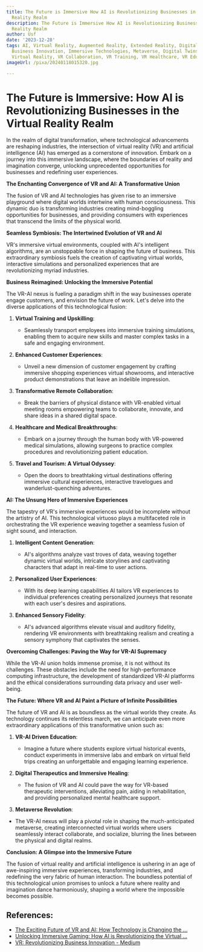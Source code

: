 ```yaml
---
title: The Future is Immersive How AI is Revolutionizing Businesses in the Virtual
  Reality Realm
description: The Future is Immersive How AI is Revolutionizing Businesses in the Virtual
  Reality Realm
author: Usf
date: '2023-12-28'
tags: AI, Virtual Reality, Augmented Reality, Extended Reality, Digital Transformation,
  Business Innovation, Immersive Technologies, Metaverse, Digital Twins, AI-Powered
  Virtual Reality, VR Collaboration, VR Training, VR Healthcare, VR Education
imageUrl: /pixa/20240118015320.jpg

---
```

#  The Future is Immersive: How  AI is Revolutionizing Businesses in the Virtual Reality Realm

In  the realm of digital transformation,  where technological advancements are reshaping industries, the intersection of virtual reality  (VR) and artificial intelligence (AI) has emerged as a cornerstone  of innovation. Embark on a journey into this immersive landscape, where the boundaries of reality and imagination converge, unlocking unprecedented opportunities for businesses and redefining user experiences.

**The Enchanting Convergence of VR  and AI: A Transformative Union**

The fusion of VR and AI  technologies has  given rise  to an immersive  playground where digital  worlds intertwine  with human consciousness. This  dynamic duo is transforming industries creating  mind-boggling opportunities for  businesses, and providing consumers with experiences that transcend the limits of the physical world.

**Seamless Symbiosis: The Intertwined Evolution of VR and AI**

VR's immersive  virtual environments, coupled with AI's intelligent  algorithms, are an unstoppable force in shaping the  future of business. This  extraordinary symbiosis fuels the creation of captivating virtual worlds, interactive simulations  and personalized experiences that are revolutionizing myriad industries.

**Business Reimagined: Unlocking the Immersive Potential**

The VR-AI nexus is fueling a paradigm shift in the way businesses operate engage customers, and envision  the  future of work. Let's  delve into the diverse applications of this technological fusion:

1. **Virtual Training and Upskilling**:

    - Seamlessly transport employees into immersive training simulations, enabling them to acquire  new  skills and master complex tasks in a safe and engaging  environment.

2. **Enhanced  Customer Experiences**:

   - Unveil a new dimension of customer engagement by crafting immersive  shopping  experiences virtual showrooms, and interactive product demonstrations that leave an indelible impression.

3. **Transformative Remote  Collaboration**:

   - Break the barriers of physical distance with VR-enabled virtual  meeting  rooms empowering  teams to collaborate, innovate,  and share ideas in a  shared digital space.

4. **Healthcare and Medical Breakthroughs**:

   -  Embark on a journey through the human body with VR-powered medical simulations, allowing surgeons to practice complex procedures and revolutionizing patient education.

5. **Travel and Tourism: A Virtual  Odyssey**:

   - Open the doors to breathtaking virtual destinations offering immersive cultural experiences, interactive travelogues and wanderlust-quenching adventures.

**AI: The Unsung Hero of Immersive Experiences**

The tapestry of VR's immersive experiences would be incomplete without the artistry of AI. This technological virtuoso  plays a multifaceted role in orchestrating the VR experience weaving together a seamless  fusion of sight sound, and interaction.

1. **Intelligent  Content Generation**:

   - AI's algorithms analyze vast  troves  of data, weaving together dynamic virtual worlds, intricate  storylines and  captivating characters that adapt in real-time to user actions.

2. **Personalized User Experiences**:

   - With its deep learning capabilities AI tailors VR experiences to individual preferences creating personalized journeys that resonate with each user's desires and aspirations.

3. **Enhanced Sensory Fidelity**:

   - AI's advanced algorithms elevate visual and auditory fidelity, rendering  VR  environments with breathtaking realism and creating a sensory  symphony that captivates the senses.

**Overcoming Challenges: Paving the Way for VR-AI Supremacy**

While the VR-AI union holds immense promise, it is not without its challenges. These  obstacles include the need for high-performance computing infrastructure, the development  of standardized VR-AI platforms and  the ethical considerations surrounding  data privacy  and user well-being.

**The Future: Where VR and AI Paint a Picture of Infinite Possibilities**

The future of VR and AI is as boundless as the  virtual worlds they create. As technology continues its relentless march, we  can anticipate even more extraordinary  applications of this transformative union such as:

1. **VR-AI Driven Education**:

    -  Imagine a future where students explore virtual historical events, conduct experiments in immersive labs and  embark on virtual field trips creating an unforgettable and engaging learning experience.

2.  **Digital Therapeutics and Immersive Healing**:

    - The fusion of VR and AI could pave the way for VR-based  therapeutic interventions,  alleviating pain, aiding in rehabilitation, and providing  personalized mental healthcare support.

3.  **Metaverse Revolution**:

   - The VR-AI nexus will play a  pivotal role in shaping the much-anticipated metaverse, creating interconnected virtual worlds where users seamlessly interact collaborate,  and socialize, blurring the lines between the physical and digital realms.

**Conclusion: A Glimpse into the Immersive Future**

The fusion of virtual reality and  artificial intelligence is ushering in an age of awe-inspiring immersive experiences, transforming  industries, and redefining the very fabric of  human interaction. The boundless potential of this technological union promises to unlock a future where reality and imagination dance harmoniously, shaping a world where  the impossible becomes possible.

## References:
- [The Exciting Future of VR and AI: How Technology is Changing the ...](https://medium.com/@ss14452/the-exciting-future-of-vr-and-ai-how-technology-is-changing-the-game-e40dfc527797)
- [Unlocking Immersive Gaming: How AI is Revolutionizing the Virtual ...](https://www.linkedin.com/pulse/unlocking-immersive-gaming-how-ai-revolutionizing)
- [VR: Revolutionizing Business Innovation - Medium](https://medium.com/@conhanq/revolutionizing-business-with-vr-unlock-the-future-of-innovation-and-efficiency-6023426fca15)
